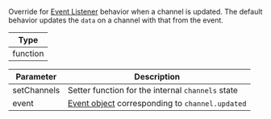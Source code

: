 Override for [Event Listener](#event-listeners) behavior when a channel is updated.
The default behavior updates the `data` on a channel with that from the event.

| Type |
| - |
| function |

| Parameter | Description |
| - | - |
| setChannels | Setter function for the internal `channels` state |
| event | [Event object](https://getstream.io/chat/docs/react/event_object/#event-object) corresponding to `channel.updated` |